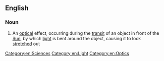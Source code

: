 ==English==

===Noun===
{{en-noun|head=[[black]] [[drop]] [[effect]]|-}}

# {{label|en|astronomy}} An [[optical]] effect, occurring during the [[transit]] of an object in front of the [[Sun]], by which [[light]] is bent around the object, causing it to look [[stretch]]ed out

[[Category:en:Sciences]]
[[Category:en:Light]]
[[Category:en:Optics]]